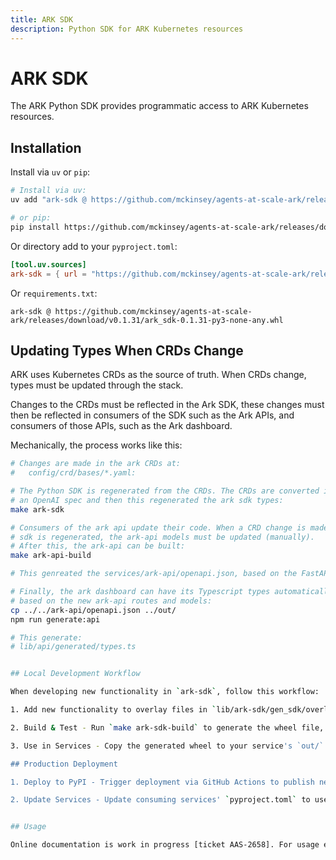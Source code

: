 ```yaml
---
title: ARK SDK
description: Python SDK for ARK Kubernetes resources
---
```


# ARK SDK

The ARK Python SDK provides programmatic access to ARK Kubernetes resources.

## Installation

Install via `uv` or `pip`:

```bash
# Install via uv:
uv add "ark-sdk @ https://github.com/mckinsey/agents-at-scale-ark/releases/download/v0.1.31/ark_sdk-0.1.31-py3-none-any.whl"

# or pip:
pip install https://github.com/mckinsey/agents-at-scale-ark/releases/download/v0.1.31/ark_sdk-0.1.31-py3-none-any.whl
```

Or directory add to your `pyproject.toml`:

```toml
[tool.uv.sources]
ark-sdk = { url = "https://github.com/mckinsey/agents-at-scale-ark/releases/download/v0.1.31/ark_sdk-0.1.31-py3-none-any.whl" }
```

Or `requirements.txt`:

```
ark-sdk @ https://github.com/mckinsey/agents-at-scale-ark/releases/download/v0.1.31/ark_sdk-0.1.31-py3-none-any.whl
```

## Updating Types When CRDs Change

ARK uses Kubernetes CRDs as the source of truth. When CRDs change, types must be updated through the stack.

Changes to the CRDs must be reflected in the Ark SDK, these changes must then be reflected in consumers of the SDK such as the Ark APIs, and consumers of those APIs, such as the Ark dashboard.

Mechanically, the process works like this:

```bash
# Changes are made in the ark CRDs at:
#   config/crd/bases/*.yaml:

# The Python SDK is regenerated from the CRDs. The CRDs are converted into 
# an OpenAI spec and then this regenerated the ark sdk types:
make ark-sdk

# Consumers of the ark api update their code. When a CRD change is made and the
# sdk is regenerated, the ark-api models must be updated (manually).
# After this, the ark-api can be built:
make ark-api-build

# This genreated the services/ark-api/openapi.json, based on the FastAPI models.

# Finally, the ark dashboard can have its Typescript types automatically updated
# based on the new ark-api routes and models:
cp ../../ark-api/openapi.json ../out/
npm run generate:api

# This generate:
# lib/api/generated/types.ts


## Local Development Workflow

When developing new functionality in `ark-sdk`, follow this workflow:

1. Add new functionality to overlay files in `lib/ark-sdk/gen_sdk/overlay/python/ark_sdk/`.

2. Build & Test - Run `make ark-sdk-build` to generate the wheel file, then `make ark-sdk-test` to verify changes work correctly.

3. Use in Services - Copy the generated wheel to your service's `out/` directory and test with `devspace dev` to verify integration. The service will automatically use the local wheel file instead of the PyPI version.

## Production Deployment

1. Deploy to PyPI - Trigger deployment via GitHub Actions to publish new version to PyPI.

2. Update Services - Update consuming services' `pyproject.toml` to use the new ark-sdk version, then rebuild and deploy.


## Usage

Online documentation is work in progress [ticket AAS-2658]. For usage examples, see the [ark-apis service](https://github.com/mckinsey/agents-at-scale-ark/tree/main/services/ark-api).
